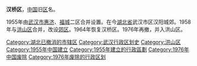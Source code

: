 '''汉桥区'''，[[中华人民共和国|中国]]旧[[市辖区_(中华人民共和国)|区]]名。

1955年由[[武汉市|武汉市]][[惠济区|惠济]]、[[福城区|福城]]二区合并设置。在今[[湖北省|湖北省]]武汉市区汉阳城郊。1958年与[[洪山区|洪山区]]合并，改设[[郊区_(武汉市)|郊区]]。1964年恢复汉桥区。1976年再撤，并入洪山区。 

{{Wuhan-stub}}
[[Category:湖北已撤消的市辖区|Category:湖北已撤消的市辖区]]
[[Category:武汉行政区划史|Category:武汉行政区划史]]
[[Category:洪山区|Category:洪山区]]
[[Category:1955年中国建立|Category:1955年中国建立]]
[[Category:1955年建立的行政區劃|Category:1955年建立的行政區劃]]
[[Category:1976年中国废除|Category:1976年中国废除]]
[[Category:1976年废除的行政区划|Category:1976年废除的行政区划]]